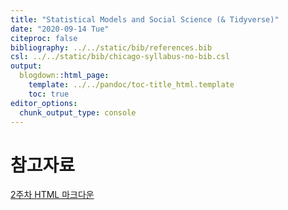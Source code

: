 ```yaml
---
title: "Statistical Models and Social Science (& Tidyverse)"
date: "2020-09-14 Tue"
citeproc: false
bibliography: ../../static/bib/references.bib
csl: ../../static/bib/chicago-syllabus-no-bib.csl
output:
  blogdown::html_page:
    template: ../../pandoc/toc-title_html.template
    toc: true
editor_options: 
  chunk_output_type: console
---
```


# 참고자료

<i class="fa fa-external-link-square-alt" aria-hidden="true"></i> [2주차 HTML 마크다운](/images/w2_intro2R.html)

